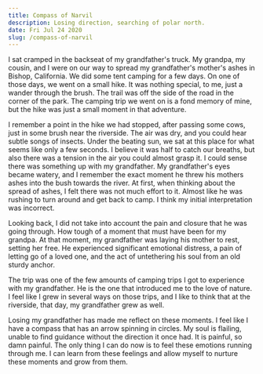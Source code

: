 ```yaml
---
title: Compass of Narvil
description: Losing direction, searching of polar north.
date: Fri Jul 24 2020
slug: /compass-of-narvil
---
```


I sat cramped in the backseat of my grandfather's truck. My grandpa, my cousin, and I were on our way to spread my grandfather's mother's ashes in Bishop, California. We did some tent camping for a few days. On one of those days, we went on a small hike. It was nothing special, to me, just a wander through the brush. The trail was off the side of the road in the corner of the park. The camping trip we went on is a fond memory of mine, but the hike was just a small moment in that adventure.

I remember a point in the hike we had stopped, after passing some cows, just in some brush near the riverside. The air was dry, and you could hear subtle songs of insects. Under the beating sun, we sat at this place for what seems like only a few seconds. I believe it was half to catch our breaths, but also there was a tension in the air you could almost grasp it. I could sense there was something up with my grandfather. My grandfather's eyes became watery, and I remember the exact moment he threw his mothers ashes into the bush towards the river. At first, when thinking about the spread of ashes, I felt there was not much effort to it. Almost like he was rushing to turn around and get back to camp. I think my initial interpretation was incorrect.

Looking back, I did not take into account the pain and closure that he was going through. How tough of a moment that must have been for my grandpa. At that moment, my grandfather was laying his mother to rest, setting her free. He experienced significant emotional distress, a pain of letting go of a loved one, and the act of untethering his soul from an old sturdy anchor.

The trip was one of the few amounts of camping trips I got to experience with my grandfather. He is the one that introduced me to the love of nature. I feel like I grew in several ways on those trips, and I like to think that at the riverside, that day, my grandfather grew as well.

Losing my grandfather has made me reflect on these moments. I feel like I have a compass that has an arrow spinning in circles. My soul is flailing, unable to find guidance without the direction it once had. It is painful, so damn painful. The only thing I can do now is to feel these emotions running through me. I can learn from these feelings and allow myself to nurture these moments and grow from them.
